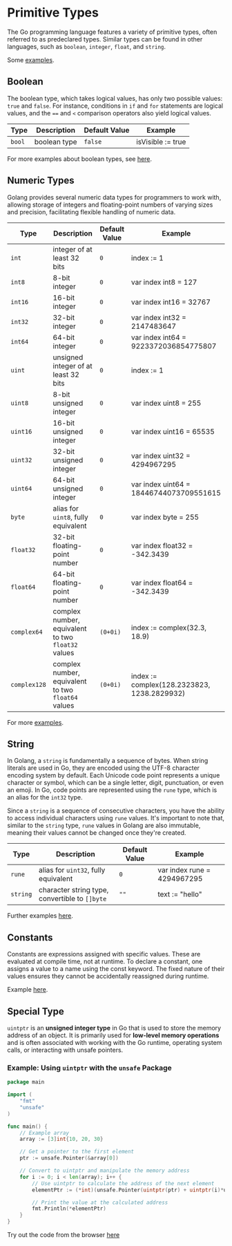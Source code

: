 # Primitive Types
The Go programming language features a variety of primitive types, often referred to as predeclared types. Similar types can be found in other languages, such as `boolean`, `integer`, `float`, and `string`.

Some [examples](https://goplay.followthepattern.net/snippet/2nv-xez21aT).

## Boolean
The boolean type, which takes logical values, has only two possible values: `true` and `false`. For instance, conditions in `if` and `for` statements are logical values, and the `==` and `<` comparison operators also yield logical values.

| Type | Description | Default Value | Example |
| - | - | - | - |
| `bool` | boolean type | `false` | isVisible := true

For more examples about boolean types, see [here](https://goplay.followthepattern.net/snippet/6pwVMW2tpGa).

## Numeric Types
Golang provides several numeric data types for programmers to work with, allowing storage of integers and floating-point numbers of varying sizes and precision, facilitating flexible handling of numeric data.

| Type | Description | Default Value | Example |
| - | - | - | - |
| `int` | integer of at least 32 bits | `0` | index := 1
| `int8` | 8-bit integer | `0` | var index int8 = 127
| `int16` | 16-bit integer | `0` | var index int16 = 32767
| `int32` | 32-bit integer | `0` | var index int32 = 2147483647
| `int64` | 64-bit integer | `0` | var index int64 = 9223372036854775807
| `uint` | unsigned integer of at least 32 bits | `0` | index := 1
| `uint8` | 8-bit unsigned integer | `0` | var index uint8 = 255
| `uint16` | 16-bit unsigned integer | `0` | var index uint16 = 65535
| `uint32` | 32-bit unsigned integer | `0` | var index uint32 = 4294967295
| `uint64` | 64-bit unsigned integer | `0` | var index uint64 = 18446744073709551615
| `byte` | alias for `uint8`, fully equivalent | `0` | var index byte = 255
| `float32` | 32-bit floating-point number | `0` | var index float32 = -342.3439
| `float64` | 64-bit floating-point number | `0` | var index float64 = -342.3439
| `complex64` | complex number, equivalent to two `float32` values | `(0+0i)` | index := complex(32.3, 18.9)
| `complex128` | complex number, equivalent to two `float64` values | `(0+0i)` | index := complex(128.2323823, 1238.2829932)

For more [examples](https://goplay.followthepattern.net/snippet/cQZT4nMzI69).

## String

In Golang, a `string` is fundamentally a sequence of bytes. When string literals are used in Go, they are encoded using the UTF-8 character encoding system by default. Each Unicode code point represents a unique character or symbol, which can be a single letter, digit, punctuation, or even an emoji. In Go, code points are represented using the `rune` type, which is an alias for the `int32` type.

Since a `string` is a sequence of consecutive characters, you have the ability to access individual characters using `rune` values. It's important to note that, similar to the `string` type, `rune` values in Golang are also immutable, meaning their values cannot be changed once they're created.

| Type | Description | Default Value | Example |
| - | - | - | - |
| `rune` | alias for `uint32`, fully equivalent | `0` | var index rune = 4294967295
| `string` | character string type, convertible to `[]byte` | `""` | text := "hello"

Further examples [here](https://goplay.followthepattern.net/snippet/LpcjgRe02Vc).

## Constants

Constants are expressions assigned with specific values. These are evaluated at compile time, not at runtime. To declare a constant, one assigns a value to a name using the const keyword. The fixed nature of their values ensures they cannot be accidentally reassigned during runtime.

Example [here](https://goplay.followthepattern.net/snippet/8B2V4MYQ3uN).

## Special Type
`uintptr` is an **unsigned integer type** in Go that is used to store the memory address of an object. It is primarily used for **low-level memory operations** and is often associated with working with the Go runtime, operating system calls, or interacting with unsafe pointers.


### Example: Using `uintptr` with the `unsafe` Package

```go copy {13,18}
package main

import (
	"fmt"
	"unsafe"
)

func main() {
	// Example array
	array := [3]int{10, 20, 30}

	// Get a pointer to the first element
	ptr := unsafe.Pointer(&array[0])

	// Convert to uintptr and manipulate the memory address
	for i := 0; i < len(array); i++ {
		// Use uintptr to calculate the address of the next element
		elementPtr := (*int)(unsafe.Pointer(uintptr(ptr) + uintptr(i)*unsafe.Sizeof(array[0])))

		// Print the value at the calculated address
		fmt.Println(*elementPtr)
	}
}
```

Try out the code from the browser [here](https://goplay.followthepattern.net/snippet/kd-MxruryYI)